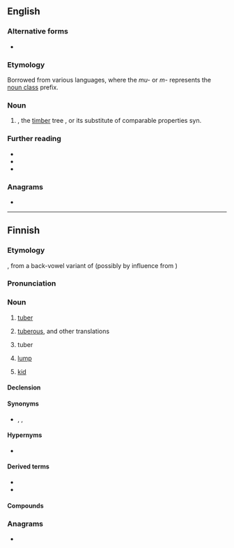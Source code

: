 ==English==

===Alternative forms===
* {{alter|en|Mukula|mukwa|Mukwa}}

===Etymology===
Borrowed from various {{bor|en|bnt}} languages, where the ''mu-'' or ''m-'' represents the [[noun class]] prefix.

===Noun===
{{en-noun|-}}

# {{tlb|en|Zambia|Malawi}} {{vern|Transvaal teak}}, the [[timber]] tree {{taxlink|Pterocarpus angolensis|species}}, or its substitute of comparable properties {{taxlink|Pterocarpus tinctorius|species}} syn. {{taxlink|Pterocarpus chrysothrix|species}}

===Further reading===
* {{cite-web|author=Shi Yi|title=Chinese Demand for Bloodwood Cuts Into Congo’s Ecosystem|work=Earth Journalism Network|date=2017-01-20|url=https://earthjournalism.net/stories/chinese-demand-for-bloodwood-cuts-into-congo2019s-ecosystem|accessdate=21 August 2019|archiveurl=https://web.archive.org/web/20190821213600/https://earthjournalism.net/stories/chinese-demand-for-bloodwood-cuts-into-congo2019s-ecosystem|archivedate=21 August 2019}}
* {{cite-web|title=Saving trees or improving lives? Tackling illegal logging in Zambia's forests|author=Xue Weng, Paolo Cerutti, Penias Banda and Davison Gumbo|work=International Institute for Environment and Development|date=2017-04-19|url=https://www.iied.org/saving-trees-or-improving-lives}}
* {{cite-book|title=Informality, global capital, rural development and the environment: Mukula (rosewood) trade between China and Zambia|author=Paolo Omar Cerutti, Davison Gumbo, Kaala Moombe, George Schoneveld, Robert Nasi, Nils Bourland and Xiaoxue Weng|publisher=International Institute for Environment and Development|year=2018|url=https://pubs.iied.org/pdfs/13603IIED.pdf}}

===Anagrams===
* {{anagrams|en|a=aklmuu|Maluku}}

{{topics|en|Dalbergieae tribe plants|Woods}}

----

==Finnish==

===Etymology===
{{suffix|fi||alt1=mukku|la}}, from a back-vowel variant of {{m|fi|mykky}} (possibly by influence from {{m|fi|muhkura|muhku-}})

===Pronunciation===
{{fi-pronunciation}}

===Noun===
{{fi-noun}}

# {{lb|fi|botany}} [[tuber]] {{gloss|fleshy underground stem}}
# {{lb|fi|modifier}} [[tuberous]], and other translations {{gloss|of, relating to, resembling, or producing tubers}}
#: {{ux|fi|'''mukula'''juures|'''tuberous''' root vegetable|inline=1}}
#: {{ux|fi|'''mukula'''kivi|cobblestone|inline=1}}
# {{lb|fi|horticulture}} tuber {{gloss|thickened rootstock}}
# [[lump]] {{gloss|mound or mass of no particular shape}}
# {{lb|fi|colloquial}} [[kid]] {{gloss|little child}}

====Declension====
{{fi-decl-kulkija|mukul|a}}

====Synonyms====
* {{sense|lump}} {{l|fi|murikka}}, {{l|fi|möykky}}, {{l|fi|paakku}}

====Hypernyms====
* {{sense|botany}} {{l|fi|varastoelin}}

====Derived terms====
* {{l|fi|-mukulainen}}
* {{l|fi|mukuloida}}

====Compounds====
{{col4|fi
|juurimukula
|mukula-artisokka
|mukulafenkoli
|mukulajuuri
|mukulakasvi
|mukulakiveys
|mukulakivi
|mukulaleinikki
|mukulaselleri
|mukulavarsi
|perunanmukula
|tyvimukula
|varsimukula
}}

===Anagrams===
* {{anagrams|fi|a=aklmuu|kuluma}}